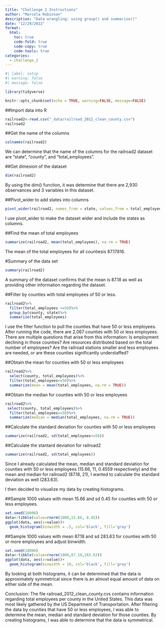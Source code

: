 ```yaml
---
title: "Challenge 2 Instructions"
author: "Marcela Robinson"
description: "Data wrangling: using group() and summarise()"
date: "12/29/2022"
format:
  html:
    toc: true
    code-fold: true
    code-copy: true
    code-tools: true
categories:
  - challenge_2
---
```


```r
#| label: setup
#| warning: false
#| message: false

library(tidyverse)

knitr::opts_chunk$set(echo = TRUE, warning=FALSE, message=FALSE)
```

##Import data into R 
```r
railroad2<-read.csv("_data/railroad_2012_clean_county.csv")
railroad2

```
##Get the name of the columns
```r
colnames(railroad2)

```
We can determine that the name of the columns for the railroad2 dataset are "state", "county", and "total_employees". 

##Get dimesion of the dataset 
```r
dim(railroad2)
```
By using the dim() function, it was determine that there are 2,930 observances and 3 variables in this dataset. 

##Pivot_wider to add states into columns 
```r
pivot_wider(railroad2, names_from = state, values_from = total_employees)

```
I use pivot_wider to make the dataset wider and include the states as columns.

##Find the mean of total employees 
``` r
summarize(railroad2, mean(total_employees), na.rm = TRUE)
```
The mean of the total employees for all countiesis 87.17816. 

#Summary of the data set 
```r
summary(railroad2)
```
A summary of the dataset confirms that the mean is 87.18 as well as providing other information regarding the dataset. 

##Filter by counties with total employees of 50 or less. 
```r
railroad2%>% 
  filter(total_employees <=50)%>%
  group_by(county, state)%>%
  summarize(total_employees)

```
I use the filter function to pull the counties that have 50 or less employees. After running the code, there are 2,067 counties with 50 or less employees. There are multiple questions that arise from this information: Is employment declining in those counties? Are resources distributed based on the total number of employees? Are the railroad stations smaller and less employees are needed, or are these counties significantly understaffed?  

##Obtain the mean for counties with 50 or less employees 
```r
railroad2%>%
  select(county, total_employees)%>%
  filter(total_employees<=50)%>%
  summarize(mean = mean(total_employees, na.rm = TRUE))

```

##Obtain the median for counties with 50 or less employees 
``` r
railroad2%>%
 select(county, total_employees)%>%
  filter(total_employees<=50)%>%
  summarize(median = median(total_employees, na.rm = TRUE))

```
##Calculate the standard deviation for counties with 50 or less employees
```r
summarize(railroad2, sd(total_employees<=50))
```
##Calculate the stantard deviation for railroad2 
```r
summarize(railroad2, sd(total_employees))
```
Since I already calculated the mean, median and standard deviation for counties with 50 or less employees (15.66, 11, 0.4559 respectively) and the mean and median for railroad2 (87.18, 21), I wanted to calculate the standard deviation as well (283.63).

I then decided to visualize my data by creating histograms. 

##Sample 1000 values with mean 15.66 and sd 0.45 for counties with 50 or less employees.
```r
set.seed(10000)
data<-tibble(value=rnorm(1000,15.66, 0.45))
ggplot(data, aes(x=value))+
  geom_histogram(binwidth = .5, col='black', fill='gray')
```
##Sample 1000 values with mean 87.18 and sd 283.63 for counties with 50 or more employees and adjust binwidth.
```r
set.seed(10000)
data<-tibble(value=rnorm(1000,87.18,283.63))
ggplot(data, aes(x=value))+
  geom_histogram(binwidth = 10, col='black', fill='gray')
```
By looking at both histograms, it can be determined that the data is approximately symmetrical since there is an almost equal amount of data on either side of the mean. 

Conclusion: The file railroad_2012_clean_county.cvs contains information regarding total employees per county in the United States. This data was most likely gathered by the US Department of Transportation. After filtering the data by counties that have 50 or less employees, I was able to determine the mean, median and standard deviation for those counties. By creating histograms, I was able to determine that the data is symmetrical. 

